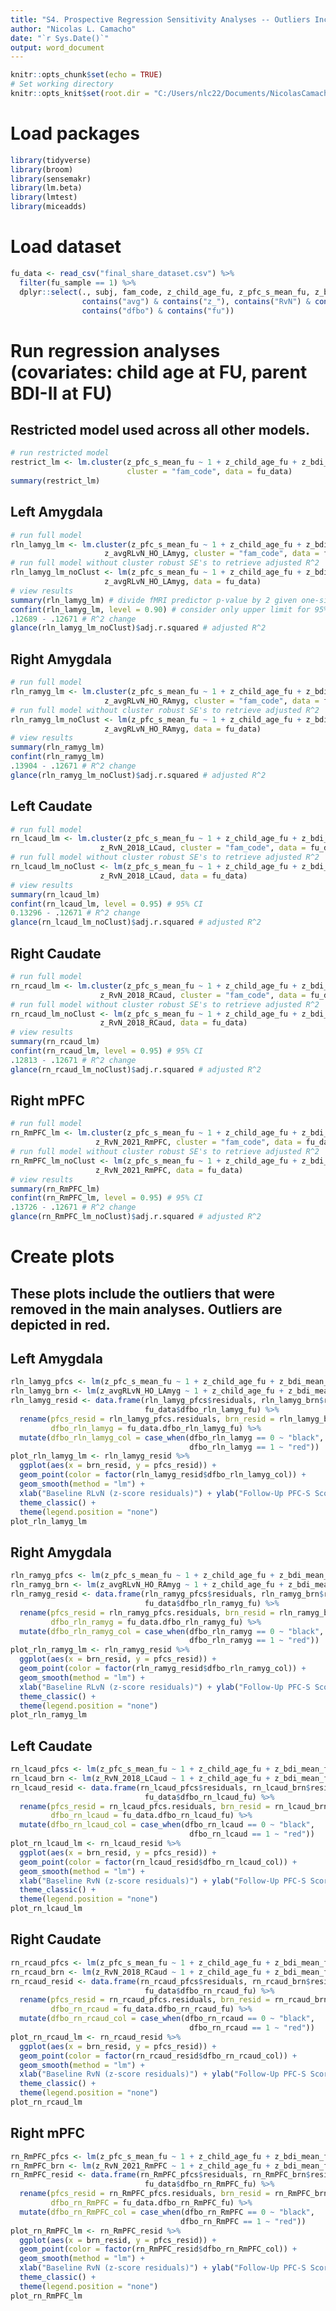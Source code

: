 ---
title: "S4. Prospective Regression Sensitivity Analyses -- Outliers Included"
author: "Nicolas L. Camacho"
date: "`r Sys.Date()`"
output: word_document
---

```{r setup, include=FALSE}
knitr::opts_chunk$set(echo = TRUE)
# Set working directory
knitr::opts_knit$set(root.dir = "C:/Users/nlc22/Documents/NicolasCamacho/fmri_reward/analysis_data")
```

# Load packages
```{r, message = FALSE, warning = FALSE}
library(tidyverse)
library(broom)
library(sensemakr)
library(lm.beta)
library(lmtest)
library(miceadds)
```

# Load dataset
```{r, message = FALSE}
fu_data <- read_csv("final_share_dataset.csv") %>% 
  filter(fu_sample == 1) %>%
  dplyr::select(., subj, fam_code, z_child_age_fu, z_pfc_s_mean_fu, z_bdi_mean_fu, 
                contains("avg") & contains("z_"), contains("RvN") & contains("z_"),
                contains("dfbo") & contains("fu"))
```

# Run regression analyses (covariates: child age at FU, parent BDI-II at FU)

## Restricted model used across all other models.
```{r}
# run restricted model
restrict_lm <- lm.cluster(z_pfc_s_mean_fu ~ 1 + z_child_age_fu + z_bdi_mean_fu,
                          cluster = "fam_code", data = fu_data)
summary(restrict_lm)
```

## Left Amygdala
```{r}
# run full model
rln_lamyg_lm <- lm.cluster(z_pfc_s_mean_fu ~ 1 + z_child_age_fu + z_bdi_mean_fu +
                     z_avgRLvN_HO_LAmyg, cluster = "fam_code", data = fu_data)
# run full model without cluster robust SE's to retrieve adjusted R^2
rln_lamyg_lm_noClust <- lm(z_pfc_s_mean_fu ~ 1 + z_child_age_fu + z_bdi_mean_fu +
                     z_avgRLvN_HO_LAmyg, data = fu_data)
# view results
summary(rln_lamyg_lm) # divide fMRI predictor p-value by 2 given one-sided hypothesis
confint(rln_lamyg_lm, level = 0.90) # consider only upper limit for 95% confidence that estimate is < 0
.12689 - .12671 # R^2 change
glance(rln_lamyg_lm_noClust)$adj.r.squared # adjusted R^2
```

## Right Amygdala
```{r}
# run full model
rln_ramyg_lm <- lm.cluster(z_pfc_s_mean_fu ~ 1 + z_child_age_fu + z_bdi_mean_fu +
                     z_avgRLvN_HO_RAmyg, cluster = "fam_code", data = fu_data)
# run full model without cluster robust SE's to retrieve adjusted R^2
rln_ramyg_lm_noClust <- lm(z_pfc_s_mean_fu ~ 1 + z_child_age_fu + z_bdi_mean_fu +
                     z_avgRLvN_HO_RAmyg, data = fu_data)
# view results
summary(rln_ramyg_lm)
confint(rln_ramyg_lm)
.13904 - .12671 # R^2 change
glance(rln_ramyg_lm_noClust)$adj.r.squared # adjusted R^2
```

## Left Caudate
```{r}
# run full model
rn_lcaud_lm <- lm.cluster(z_pfc_s_mean_fu ~ 1 + z_child_age_fu + z_bdi_mean_fu +
                    z_RvN_2018_LCaud, cluster = "fam_code", data = fu_data)
# run full model without cluster robust SE's to retrieve adjusted R^2
rn_lcaud_lm_noClust <- lm(z_pfc_s_mean_fu ~ 1 + z_child_age_fu + z_bdi_mean_fu +
                    z_RvN_2018_LCaud, data = fu_data)
# view results
summary(rn_lcaud_lm)
confint(rn_lcaud_lm, level = 0.95) # 95% CI
0.13296 - .12671 # R^2 change
glance(rn_lcaud_lm_noClust)$adj.r.squared # adjusted R^2
```

## Right Caudate
```{r}
# run full model
rn_rcaud_lm <- lm.cluster(z_pfc_s_mean_fu ~ 1 + z_child_age_fu + z_bdi_mean_fu +
                    z_RvN_2018_RCaud, cluster = "fam_code", data = fu_data)
# run full model without cluster robust SE's to retrieve adjusted R^2
rn_rcaud_lm_noClust <- lm(z_pfc_s_mean_fu ~ 1 + z_child_age_fu + z_bdi_mean_fu +
                    z_RvN_2018_RCaud, data = fu_data)
# view results
summary(rn_rcaud_lm)
confint(rn_rcaud_lm, level = 0.95) # 95% CI
.12813 - .12671 # R^2 change
glance(rn_rcaud_lm_noClust)$adj.r.squared # adjusted R^2
```

## Right mPFC
```{r}
# run full model
rn_RmPFC_lm <- lm.cluster(z_pfc_s_mean_fu ~ 1 + z_child_age_fu + z_bdi_mean_fu +
                   z_RvN_2021_RmPFC, cluster = "fam_code", data = fu_data)
# run full model without cluster robust SE's to retrieve adjusted R^2
rn_RmPFC_lm_noClust <- lm(z_pfc_s_mean_fu ~ 1 + z_child_age_fu + z_bdi_mean_fu +
                   z_RvN_2021_RmPFC, data = fu_data)
# view results
summary(rn_RmPFC_lm)
confint(rn_RmPFC_lm, level = 0.95) # 95% CI
.13726 - .12671 # R^2 change
glance(rn_RmPFC_lm_noClust)$adj.r.squared # adjusted R^2
```

# Create plots

## These plots include the outliers that were removed in the main analyses. Outliers are depicted in red.

## Left Amygdala
```{r, message = F}
rln_lamyg_pfcs <- lm(z_pfc_s_mean_fu ~ 1 + z_child_age_fu + z_bdi_mean_fu, data = fu_data)
rln_lamyg_brn <- lm(z_avgRLvN_HO_LAmyg ~ 1 + z_child_age_fu + z_bdi_mean_fu, data = fu_data)
rln_lamyg_resid <- data.frame(rln_lamyg_pfcs$residuals, rln_lamyg_brn$residuals,
                              fu_data$dfbo_rln_lamyg_fu) %>% 
  rename(pfcs_resid = rln_lamyg_pfcs.residuals, brn_resid = rln_lamyg_brn.residuals,
         dfbo_rln_lamyg = fu_data.dfbo_rln_lamyg_fu) %>% 
  mutate(dfbo_rln_lamyg_col = case_when(dfbo_rln_lamyg == 0 ~ "black",
                                        dfbo_rln_lamyg == 1 ~ "red"))
plot_rln_lamyg_lm <- rln_lamyg_resid %>% 
  ggplot(aes(x = brn_resid, y = pfcs_resid)) +
  geom_point(color = factor(rln_lamyg_resid$dfbo_rln_lamyg_col)) +
  geom_smooth(method = "lm") + 
  xlab("Baseline RLvN (z-score residuals)") + ylab("Follow-Up PFC-S Scores (z-score residuals)") + 
  theme_classic() +
  theme(legend.position = "none")
plot_rln_lamyg_lm
```

## Right Amygdala
```{r, message = F}
rln_ramyg_pfcs <- lm(z_pfc_s_mean_fu ~ 1 + z_child_age_fu + z_bdi_mean_fu, data = fu_data)
rln_ramyg_brn <- lm(z_avgRLvN_HO_RAmyg ~ 1 + z_child_age_fu + z_bdi_mean_fu, data = fu_data)
rln_ramyg_resid <- data.frame(rln_ramyg_pfcs$residuals, rln_ramyg_brn$residuals,
                              fu_data$dfbo_rln_ramyg_fu) %>% 
  rename(pfcs_resid = rln_ramyg_pfcs.residuals, brn_resid = rln_ramyg_brn.residuals,
         dfbo_rln_ramyg = fu_data.dfbo_rln_ramyg_fu) %>% 
  mutate(dfbo_rln_ramyg_col = case_when(dfbo_rln_ramyg == 0 ~ "black",
                                        dfbo_rln_ramyg == 1 ~ "red"))
plot_rln_ramyg_lm <- rln_ramyg_resid %>% 
  ggplot(aes(x = brn_resid, y = pfcs_resid)) +
  geom_point(color = factor(rln_ramyg_resid$dfbo_rln_ramyg_col)) +
  geom_smooth(method = "lm") + 
  xlab("Baseline RLvN (z-score residuals)") + ylab("Follow-Up PFC-S Scores (z-score residuals)") + 
  theme_classic() +
  theme(legend.position = "none")
plot_rln_ramyg_lm
```

## Left Caudate
```{r, message = F}
rn_lcaud_pfcs <- lm(z_pfc_s_mean_fu ~ 1 + z_child_age_fu + z_bdi_mean_fu, data = fu_data)
rn_lcaud_brn <- lm(z_RvN_2018_LCaud ~ 1 + z_child_age_fu + z_bdi_mean_fu, data = fu_data)
rn_lcaud_resid <- data.frame(rn_lcaud_pfcs$residuals, rn_lcaud_brn$residuals,
                              fu_data$dfbo_rn_lcaud_fu) %>% 
  rename(pfcs_resid = rn_lcaud_pfcs.residuals, brn_resid = rn_lcaud_brn.residuals,
         dfbo_rn_lcaud = fu_data.dfbo_rn_lcaud_fu) %>% 
  mutate(dfbo_rn_lcaud_col = case_when(dfbo_rn_lcaud == 0 ~ "black",
                                        dfbo_rn_lcaud == 1 ~ "red"))
plot_rn_lcaud_lm <- rn_lcaud_resid %>% 
  ggplot(aes(x = brn_resid, y = pfcs_resid)) +
  geom_point(color = factor(rn_lcaud_resid$dfbo_rn_lcaud_col)) +
  geom_smooth(method = "lm") + 
  xlab("Baseline RvN (z-score residuals)") + ylab("Follow-Up PFC-S Scores (z-score residuals)") + 
  theme_classic() +
  theme(legend.position = "none")
plot_rn_lcaud_lm
```


## Right Caudate
```{r, message = F}
rn_rcaud_pfcs <- lm(z_pfc_s_mean_fu ~ 1 + z_child_age_fu + z_bdi_mean_fu, data = fu_data)
rn_rcaud_brn <- lm(z_RvN_2018_RCaud ~ 1 + z_child_age_fu + z_bdi_mean_fu, data = fu_data)
rn_rcaud_resid <- data.frame(rn_rcaud_pfcs$residuals, rn_rcaud_brn$residuals,
                              fu_data$dfbo_rn_rcaud_fu) %>% 
  rename(pfcs_resid = rn_rcaud_pfcs.residuals, brn_resid = rn_rcaud_brn.residuals,
         dfbo_rn_rcaud = fu_data.dfbo_rn_rcaud_fu) %>% 
  mutate(dfbo_rn_rcaud_col = case_when(dfbo_rn_rcaud == 0 ~ "black",
                                        dfbo_rn_rcaud == 1 ~ "red"))
plot_rn_rcaud_lm <- rn_rcaud_resid %>% 
  ggplot(aes(x = brn_resid, y = pfcs_resid)) +
  geom_point(color = factor(rn_rcaud_resid$dfbo_rn_rcaud_col)) +
  geom_smooth(method = "lm") + 
  xlab("Baseline RvN (z-score residuals)") + ylab("Follow-Up PFC-S Scores (z-score residuals)") + 
  theme_classic() +
  theme(legend.position = "none")
plot_rn_rcaud_lm
```

## Right mPFC
```{r, message = F}
rn_RmPFC_pfcs <- lm(z_pfc_s_mean_fu ~ 1 + z_child_age_fu + z_bdi_mean_fu, data = fu_data)
rn_RmPFC_brn <- lm(z_RvN_2021_RmPFC ~ 1 + z_child_age_fu + z_bdi_mean_fu, data = fu_data)
rn_RmPFC_resid <- data.frame(rn_RmPFC_pfcs$residuals, rn_RmPFC_brn$residuals,
                              fu_data$dfbo_rn_RmPFC_fu) %>% 
  rename(pfcs_resid = rn_RmPFC_pfcs.residuals, brn_resid = rn_RmPFC_brn.residuals,
         dfbo_rn_RmPFC = fu_data.dfbo_rn_RmPFC_fu) %>% 
  mutate(dfbo_rn_RmPFC_col = case_when(dfbo_rn_RmPFC == 0 ~ "black",
                                      dfbo_rn_RmPFC == 1 ~ "red"))
plot_rn_RmPFC_lm <- rn_RmPFC_resid %>% 
  ggplot(aes(x = brn_resid, y = pfcs_resid)) +
  geom_point(color = factor(rn_RmPFC_resid$dfbo_rn_RmPFC_col)) +
  geom_smooth(method = "lm") + 
  xlab("Baseline RvN (z-score residuals)") + ylab("Follow-Up PFC-S Scores (z-score residuals)") + 
  theme_classic() +
  theme(legend.position = "none")
plot_rn_RmPFC_lm
```



